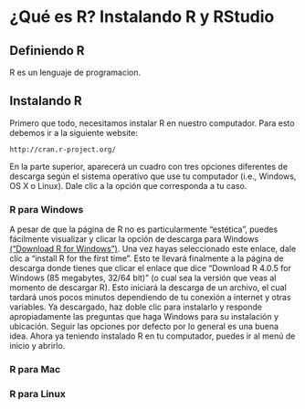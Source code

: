 # ¿Qué es R? Instalando R y RStudio

## Definiendo R

R es un lenguaje de programacion. 

## Instalando R

Primero que todo, necesitamos instalar R en nuestro computador. Para esto debemos ir a la siguiente website: 

```block
http://cran.r-project.org/
```


En la parte superior, aparecerá un cuadro con tres opciones diferentes de descarga según el sistema operativo que use tu computador (i.e., Windows, OS X o Linux). Dale clic a la opción que corresponda a tu caso. 

### R para Windows

A pesar de que la página de R no es particularmente “estética”, puedes fácilmente visualizar y clicar la opción de descarga para Windows [(“Download R for Windows”)](https://cran.r-project.org){target="_blank"}. Una vez hayas seleccionado este enlace, dale clic a “install R for the first time”. Esto te llevará finalmente a la página de descarga donde tienes que clicar el enlace que dice “Download R 4.0.5 for Windows (85 megabytes, 32/64 bit)” (o cual sea la versión que veas al momento de descargar R). Esto iniciará la descarga de un archivo, el cual tardará unos pocos minutos dependiendo de tu conexión a internet y otras variables. Ya descargado, haz doble clic para instalarlo y responde apropiadamente las preguntas que haga Windows para su instalación y ubicación. Seguir las opciones por defecto por lo general es una buena idea. Ahora ya teniendo instalado R en tu computador, puedes ir al menú de inicio y abrirlo.

### R para Mac

### R para Linux
